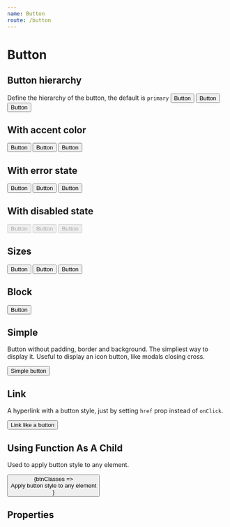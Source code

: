 ```yaml
---
name: Button
route: /button
---
```



# Button

## Button hierarchy

Define the hierarchy of the button, the default is `primary`
<Playground>
  <Button primary>Button</Button>
  <Button secondary>Button</Button>
  <Button tertiary>Button</Button>
</Playground>

## With accent color

<Playground>
  <Button accent primary>Button</Button>
  <Button accent secondary>Button</Button>
  <Button accent tertiary>Button</Button>
</Playground>

## With error state

<Playground>
  <Button error primary>Button</Button>
  <Button error secondary>Button</Button>
  <Button error tertiary>Button</Button>
</Playground>

## With disabled state

<Playground>
  <Button disabled primary>Button</Button>
  <Button disabled secondary>Button</Button>
  <Button disabled tertiary>Button</Button>
</Playground>

## Sizes

<Playground>
  <Button size="large">Button</Button>
  <Button size="normal">Button</Button>
  <Button size="small">Button</Button>
</Playground>

## Block

<Playground>
  <Button block>Button</Button>
</Playground>

## Simple

Button without padding, border and background. The simpliest way to display it. Useful to display an icon button, like modals closing cross.

<Playground>
  <Button simple>Simple button</Button>
</Playground>

## Link

A hyperlink with a button style, just by setting `href` prop instead of `onClick`.

<Playground>
  <Button href="https://www.google.fr" target="NEW">Link like a button</Button>
</Playground>

## Using Function As A Child

Used to apply button style to any element.

<Playground>
  <Button secondary accent>
    {btnClasses => <div className={btnClasses}>Apply button style to any element</div>}
  </Button>
</Playground>

## Properties

<PropsTable of={Button} />